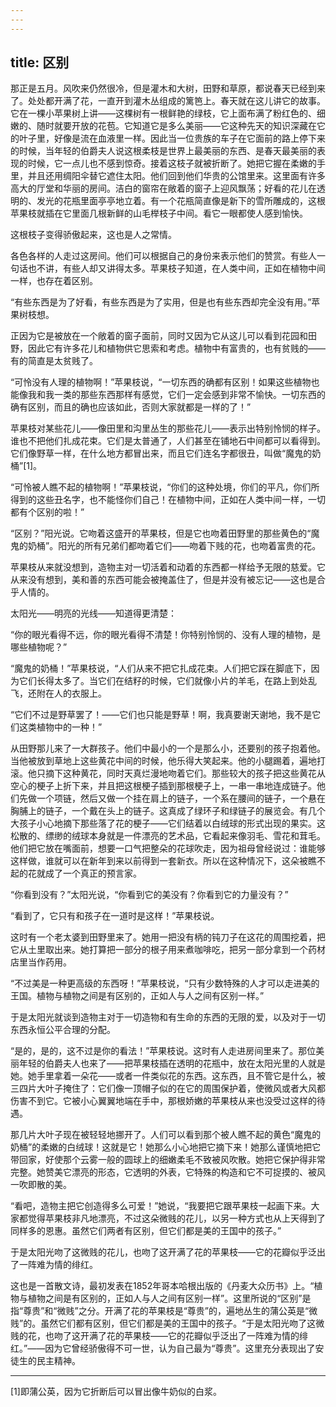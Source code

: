```yaml
---
---
---
```

title: 区别
---






那正是五月。风吹来仍然很冷，但是灌木和大树，田野和草原，都说春天已经到来了。处处都开满了花，一直开到灌木丛组成的篱笆上。春天就在这儿讲它的故事。它在一棵小苹果树上讲——这棵树有一根鲜艳的绿枝，它上面布满了粉红色的、细嫩的、随时就要开放的花苞。它知道它是多么美丽——它这种先天的知识深藏在它的叶子里，好像是流在血液里一样。因此当一位贵族的车子在它面前的路上停下来的时候，当年轻的伯爵夫人说这根柔枝是世界上最美丽的东西、是春天最美丽的表现的时候，它一点儿也不感到惊奇。接着这枝子就被折断了。她把它握在柔嫩的手里，并且还用绸阳伞替它遮住太阳。他们回到他们华贵的公馆里来。这里面有许多高大的厅堂和华丽的房间。洁白的窗帘在敞着的窗子上迎风飘荡；好看的花儿在透明的、发光的花瓶里面亭亭地立着。有一个花瓶简直像是新下的雪所雕成的，这根苹果枝就插在它里面几根新鲜的山毛榉枝子中间。看它一眼都使人感到愉快。

这根枝子变得骄傲起来，这也是人之常情。

各色各样的人走过这房间。他们可以根据自己的身份来表示他们的赞赏。有些人一句话也不讲，有些人却又讲得太多。苹果枝子知道，在人类中间，正如在植物中间一样，也存在着区别。

“有些东西是为了好看，有些东西是为了实用，但是也有些东西却完全没有用。”苹果树枝想。

正因为它是被放在一个敞着的窗子面前，同时又因为它从这儿可以看到花园和田野，因此它有许多花儿和植物供它思索和考虑。植物中有富贵的，也有贫贱的——有的简直是太贫贱了。

“可怜没有人理的植物啊！”苹果枝说，“一切东西的确都有区别！如果这些植物也能像我和我一类的那些东西那样有感觉，它们一定会感到非常不愉快。一切东西的确有区别，而且的确也应该如此，否则大家就都是一样的了！”

苹果枝对某些花儿——像田里和沟里丛生的那些花儿——表示出特别怜悯的样子。谁也不把他们扎成花束。它们是太普通了，人们甚至在铺地石中间都可以看得到。它们像野草一样，在什么地方都冒出来，而且它们连名字都很丑，叫做“魔鬼的奶桶”[1]。

“可怜被人瞧不起的植物啊！”苹果枝说，“你们的这种处境，你们的平凡，你们所得到的这些丑名字，也不能怪你们自己！在植物中间，正如在人类中间一样，一切都有个区别的啦！”

“区别？”阳光说。它吻着这盛开的苹果枝，但是它也吻着田野里的那些黄色的“魔鬼的奶桶”。阳光的所有兄弟们都吻着它们——吻着下贱的花，也吻着富贵的花。

苹果枝从来就没想到，造物主对一切活着和动着的东西都一样给予无限的慈爱。它从来没有想到，美和善的东西可能会被掩盖住了，但是并没有被忘记——这也是合乎人情的。

太阳光——明亮的光线——知道得更清楚：

“你的眼光看得不远，你的眼光看得不清楚！你特别怜悯的、没有人理的植物，是哪些植物呢？”

“魔鬼的奶桶！”苹果枝说，“人们从来不把它扎成花束。人们把它踩在脚底下，因为它们长得太多了。当它们在结籽的时候，它们就像小片的羊毛，在路上到处乱飞，还附在人的衣服上。

“它们不过是野草罢了！——它们也只能是野草！啊，我真要谢天谢地，我不是它们这类植物中的一种！”

从田野那儿来了一大群孩子。他们中最小的一个是那么小，还要别的孩子抱着他。当他被放到草地上这些黄花中间的时候，他乐得大笑起来。他的小腿踢着，遍地打滚。他只摘下这种黄花，同时天真烂漫地吻着它们。那些较大的孩子把这些黄花从空心的梗子上折下来，并且把这根梗子插到那根梗子上，一串一串地连成链子。他们先做一个项链，然后又做一个挂在肩上的链子，一个系在腰间的链子，一个悬在胸脯上的链子，一个戴在头上的链子。这真成了绿环子和绿链子的展览会。有几个大孩子小心地摘下那些落了花的梗子——它们结着以白绒球的形式出现的果实。这松散的、缥缈的绒球本身就是一件漂亮的艺术品，它看起来像羽毛、雪花和茸毛。他们把它放在嘴面前，想要一口气把整朵的花球吹走，因为祖母曾经说过：谁能够这样做，谁就可以在新年到来以前得到一套新衣。所以在这种情况下，这朵被瞧不起的花就成了一个真正的预言家。

“你看到没有？”太阳光说，“你看到它的美没有？你看到它的力量没有？”

“看到了，它只有和孩子在一道时是这样！”苹果枝说。

这时有一个老太婆到田野里来了。她用一把没有柄的钝刀子在这花的周围挖着，把它从土里取出来。她打算把一部分的根子用来煮咖啡吃，把另一部分拿到一个药材店里当作药用。

“不过美是一种更高级的东西呀！”苹果枝说，“只有少数特殊的人才可以走进美的王国。植物与植物之间是有区别的，正如人与人之间有区别一样。”

于是太阳光就谈到造物主对于一切造物和有生命的东西的无限的爱，以及对于一切东西永恒公平合理的分配。

“是的，是的，这不过是你的看法！”苹果枝说。这时有人走进房间里来了。那位美丽年轻的伯爵夫人也来了——把苹果枝插在透明的花瓶中，放在太阳光里的人就是她。她手里拿着一朵花——或者一件类似花的东西。这东西，且不管它是什么，被三四片大叶子掩住了：它们像一顶帽子似的在它的周围保护着，使微风或者大风都伤害不到它。它被小心翼翼地端在手中，那根娇嫩的苹果枝从来也没受过这样的待遇。

那几片大叶子现在被轻轻地挪开了。人们可以看到那个被人瞧不起的黄色“魔鬼的奶桶”的柔嫩的白绒球！这就是它！她那么小心地把它摘下来！她那么谨慎地把它带回家，好使那个云雾一般的圆球上的细嫩柔毛不致被风吹散。她把它保护得非常完整。她赞美它漂亮的形态，它透明的外表，它特殊的构造和它不可捉摸的、被风一吹即散的美。

“看吧，造物主把它创造得多么可爱！”她说，“我要把它跟苹果枝一起画下来。大家都觉得苹果枝非凡地漂亮，不过这朵微贱的花儿，以另一种方式也从上天得到了同样多的恩惠。虽然它们两者有区别，但它们都是美的王国中的孩子。”

于是太阳光吻了这微贱的花儿，也吻了这开满了花的苹果枝——它的花瓣似乎泛出了一阵难为情的绯红。

这也是一首散文诗，最初发表在1852年哥本哈根出版的《丹麦大众历书》上。“植物与植物之间是有区别的，正如人与人之间有区别一样”。这里所说的“区别”是指“尊贵”和“微贱”之分。开满了花的苹果枝是“尊贵”的，遍地丛生的蒲公英是“微贱”的。虽然它们都有区别，但它们都是美的王国中的孩子。“于是太阳光吻了这微贱的花，也吻了这开满了花的苹果枝——它的花瓣似乎泛出了一阵难为情的绯红。”——因为它曾经骄傲得不可一世，认为自己最为“尊贵”。这里充分表现出了安徒生的民主精神。



***



[1]即蒲公英，因为它折断后可以冒出像牛奶似的白浆。